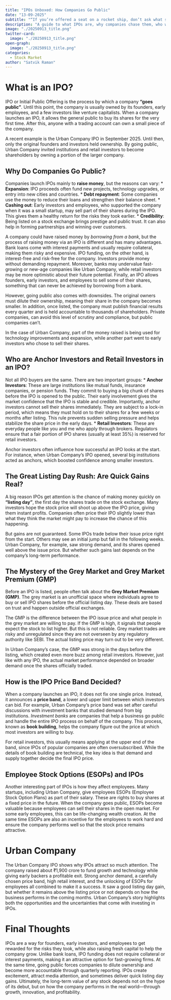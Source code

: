 ```yaml
---
title: "IPOs Unboxed: How Companies Go Public"
date: "13-09-2025"
subtitle: "“If you’re offered a seat on a rocket ship, don’t ask what seat. Just get on.” — Sheryl Sandberg, on joining big journeys early"
description: "A guide to what IPOs are, why companies chase them, who wins big, what’s up with listing day gains, and the truth behind the grey market — starring Urban Company’s blockbuster 2025 IPO."
image: "./20250913_title.png"
twitter-card:
  image: "./20250913_title.png"
open-graph:
  image: "./20250913_title.png"
categories:
  - Stock Market
author: "Satvik Raman"
---
```


# What is an IPO?
IPO or Initial Public Offering is the process by which a company **“goes public”**. Until this point, the company is usually owned by its founders, early employees, and a few investors like venture capitalists. When a company launches an IPO, it allows the general public to buy its shares for the very first time. After this, anyone with a trading account can own a small piece of the company.

A recent example is the Urban Company IPO in September 2025. Until then, only the original founders and investors held ownership. By going public, Urban Company invited institutions and retail investors to become shareholders by owning a portion of the larger company.

## Why Do Companies Go Public?
Companies launch IPOs mainly to **raise money**, but the reasons can vary:
* **Expansion**: IPO proceeds often fund new projects, technology upgrades, or entry into new cities and countries.
* **Debt repayment**: Some companies use the money to reduce their loans and strengthen their balance sheet.
* **Cashing out**: Early investors and employees, who supported the company when it was a small startup, may sell part of their shares during the IPO. This gives them a healthy return for the risks they took earlier.
* **Credibility**: Being listed on a stock exchange brings prestige and public trust. It can also help in forming partnerships and winning over customers.

A company could have raised money by *borrowing from a bank*, but the process of raising money via an IPO is different and has many advantages. Bank loans come with interest payments and usually require collateral, making them risky and expensive. IPO funding, on the other hand, is interest-free and risk-free for the company. Investors provide money without demanding repayment. Moreover, banks may undervalue fast-growing or new-age companies like Urban Company, while retail investors may be more optimistic about their future potential. Finally, an IPO allows founders, early investors, and employees to sell some of their shares, something that can never be achieved by borrowing from a bank.

However, going public also comes with downsides. The original owners must dilute their ownership, meaning their share in the company becomes smaller. In addition, once listed, the company must publish financial results every quarter and is held accountable to thousands of shareholders. Private companies, can avoid this level of scrutiny and compliance, but public companies can't.

In the case of Urban Company, part of the money raised is being used for technology improvements and expansion, while another part went to early investors who chose to sell their shares.

## Who are Anchor Investors and Retail Investors in an IPO?
Not all IPO buyers are the same. There are two important groups:
* **Anchor Investors**: These are large institutions like mutual funds, insurance companies, or pension funds. They commit to buying a big chunk of shares before the IPO is opened to the public. Their early involvement gives the market confidence that the IPO is stable and credible. Importantly, anchor investors cannot sell their shares immediately. They are subject to a lock-in period, which means they must hold on to their shares for a few weeks or months after listing. This rule prevents sudden selling pressure and helps stabilize the share price in the early days.
* **Retail Investors**: These are everyday people like you and me who apply through brokers. Regulators ensure that a fair portion of IPO shares (usually at least 35%) is reserved for retail investors.

Anchor investors often influence how successful an IPO looks at the start. For instance, when Urban Company’s IPO opened, several big institutions acted as anchors, which boosted confidence among smaller investors.

## The Great Listing Day Rush: Are Quick Gains Real?
A big reason IPOs get attention is the chance of making money quickly on **“listing day”**, the first day the shares trade on the stock exchange. Many investors hope the stock price will shoot up above the IPO price, giving them instant profits. Companies often price their IPO slightly lower than what they think the market might pay to increase the chance of this happening.

But gains are not guaranteed. Some IPOs trade below their issue price right from the start. Others may see an initial jump but fall in the following weeks. Urban Company, for example, saw strong demand, and its shares opened well above the issue price. But whether such gains last depends on the company’s long-term performance.

## The Mystery of the Grey Market and Grey Market Premium (GMP)
Before an IPO is listed, people often talk about the **Grey Market Premium (GMP)**. The grey market is an unofficial space where individuals agree to buy or sell IPO shares before the official listing day. These deals are based on trust and happen outside official exchanges.

The GMP is the difference between the IPO issue price and what people in the grey market are willing to pay. If the GMP is high, it signals that people expect the stock to list higher. But this is not reliable. Grey market trades are risky and unregulated since they are not overseen by any regulatory authority like SEBI. The actual listing price may turn out to be very different.

In Urban Company’s case, the GMP was strong in the days before the listing, which created even more buzz among retail investors. However, just like with any IPO, the actual market performance depended on broader demand once the shares officially traded.

## How is the IPO Price Band Decided?
When a company launches an IPO, it does not fix one single price. Instead, it announces a **price band**, a lower and upper limit between which investors can bid. For example, Urban Company’s price band was set after careful discussions with investment banks that studied demand from big institutions. *Investment banks* are companies that help a business go public and handle the entire IPO process on behalf of the company. This process, known as **book building**, helps the company figure out the price at which most investors are willing to buy.

For retail investors, this usually means applying at the upper end of the band, since IPOs of popular companies are often oversubscribed. While the details of book building are technical, the key idea is that demand and supply together decide the final IPO price.

## Employee Stock Options (ESOPs) and IPOs
Another interesting part of IPOs is how they affect employees. Many startups, including Urban Company, give employees ESOPs (Employee Stock Option Plans) as part of their salary. These are rights to buy shares at a fixed price in the future. When the company goes public, ESOPs become valuable because employees can sell their shares in the open market. For some early employees, this can be life-changing wealth creation. At the same time ESOPs are also an incentive for the employees to work hard and ensure the company performs well so that the stock price remains attractive.

# Urban Company
The Urban Company IPO shows why IPOs attract so much attention. The company raised about ₹1,900 crore to fund growth and technology while giving early backers a profitable exit. Strong anchor demand, a carefully chosen price band, high retail interest, and the unlocking of ESOPs for employees all combined to make it a success. It saw a good listing day gain, but whether it remains above the listing price or not depends on how the business performs in the coming months. Urban Company’s story highlights both the opportunities and the uncertainties that come with investing in IPOs.

# Final Thoughts
IPOs are a way for founders, early investors, and employees to get rewarded for the risks they took, while also raising fresh capital to help the company grow. Unlike bank loans, IPO funding does not require collateral or interest payments, making it an attractive option for fast-growing firms. At the same time, going public forces companies to dilute ownership and become more accountable through quarterly reporting. IPOs create excitement, attract media attention, and sometimes deliver quick listing day gains. Ultimately, the long-term value of any stock depends not on the hype of its debut, but on how the company performs in the real world—through growth, innovation, and profitability.